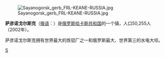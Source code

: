 [[File:Sayanogorsk_gerb_FRL-KEANE-RUSSIA.jpg|right]]

'''萨彦诺戈尔斯克'''（[[俄语|俄语]]：'''{{lang|ru|Саяного́рск}}'''）是[[俄罗斯|俄罗斯]][[哈卡斯共和国|哈卡斯共和国]]的一个镇，人口50,255人（2002年）。

萨彦诺戈尔斯克拥有世界最大的炼铝厂之一和俄罗斯最大、世界第三的水电大坝。

{{Cities and towns in Khakassia}}
{{哈卡斯共和國行政區劃}}

[[Category:哈卡斯共和国城市|S]]

{{Russia-geo-stub}}